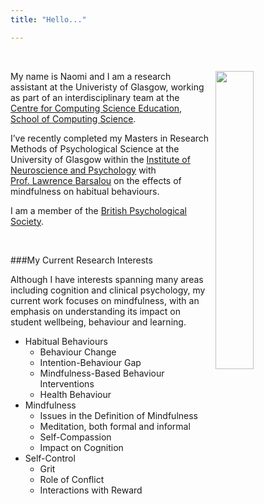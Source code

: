 ```yaml
---
title: "Hello..."

---
```

<br>

<img src="images/Home1.jpg" style="width: 35%; float: right;
padding-left: 10px;"> My name is Naomi and I am a research assistant at the Univeristy of Glasgow, working as part of an interdisciplinary team at the [Centre for Computing Science Education, School of Computing Science](https://www.gla.ac.uk/research/az/ccse/).

I've recently completed my Masters in Research Methods of Psychological Science at the University of Glasgow within the [Institute of Neuroscience and Psychology](http://www.gla.ac.uk/researchinstitutes/neurosciencepsychology/) with [Prof. Lawrence Barsalou](https://www.gla.ac.uk/schools/psychology/staff/lawrencebarsalou/) on the effects of mindfulness on habitual behaviours.


I am a member of the [British Psychological Society](http://beta.bps.org.uk).

<br>

###My Current Research Interests

Although I have interests spanning many areas including cognition and clinical psychology, my current work focuses on mindfulness, with an emphasis on understanding its impact on student wellbeing, behaviour and learning.

* Habitual Behaviours
    * Behaviour Change
    * Intention-Behaviour Gap
    * Mindfulness-Based Behaviour Interventions
    * Health Behaviour

* Mindfulness
    * Issues in the Definition of Mindfulness
    * Meditation, both formal and informal
    * Self-Compassion
    * Impact on Cognition
    
* Self-Control
    * Grit
    * Role of Conflict
    * Interactions with Reward